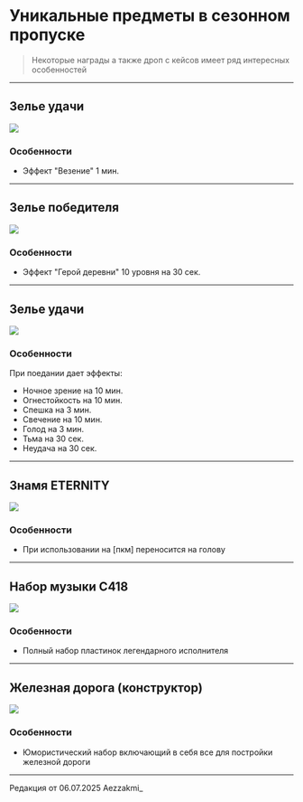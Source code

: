 # Уникальные предметы в сезонном пропуске 
> Некоторые награды а также дроп с кейсов имеет ряд интересных особенностей

--------
## Зелье удачи

<img src="https://raw.githubusercontent.com/mc-eternity/web-wikipages/refs/heads/master/assets/potionluck.webp" />

### Особенности
- Эффект "Везение" 1 мин.

--------
## Зелье победителя

<img src="https://raw.githubusercontent.com/mc-eternity/web-wikipages/refs/heads/master/assets/potionwinner.webp" />

### Особенности
- Эффект "Герой деревни" 10 уровня на 30 сек.

--------
## Зелье удачи

<img src="https://raw.githubusercontent.com/mc-eternity/web-wikipages/refs/heads/master/assets/soup.webp" />

### Особенности
При поедании дает эффекты: 
- Ночное зрение на 10 мин.
- Огнестойкость на 10 мин.
- Спешка на 3 мин.
- Свечение на 10 мин.
- Голод на 3 мин.
- Тьма на 30 сек.
- Неудача на 30 сек.

--------
## Знамя ETERNITY

<img src="https://raw.githubusercontent.com/mc-eternity/web-wikipages/refs/heads/master/assets/ettyflags.webp" />

### Особенности
- При использовании на [пкм] переносится на голову

--------
## Набор музыки C418

<img src="https://raw.githubusercontent.com/mc-eternity/web-wikipages/refs/heads/master/assets/%D1%81418.webp" />

### Особенности
- Полный набор пластинок легендарного исполнителя

--------
## Железная дорога (конструктор)

<img src="https://raw.githubusercontent.com/mc-eternity/web-wikipages/refs/heads/master/assets/raintrail.webp" />

### Особенности
- Юмористический набор включающий в себя все для постройки железной дороги

--------

<Badge bgColor="#ffad47" textColor="#000000">Редакция от 06.07.2025</Badge> <Badge bgColor="#88bfbd" textColor="#000000">Aezzakmi_</Badge>
